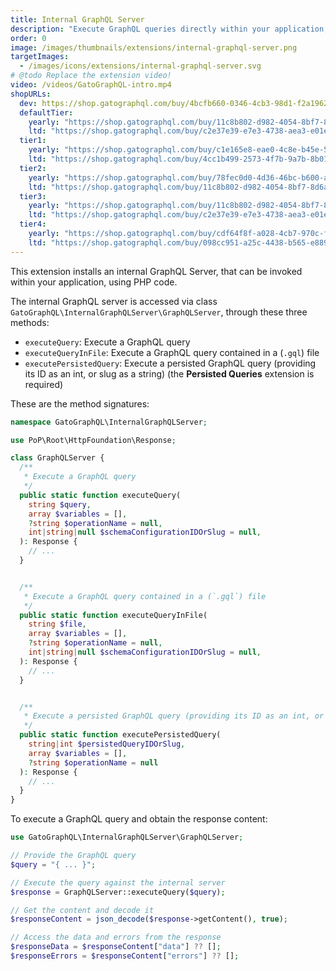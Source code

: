 ```yaml
---
title: Internal GraphQL Server
description: "Execute GraphQL queries directly within your application, using PHP code."
order: 0
image: /images/thumbnails/extensions/internal-graphql-server.png
targetImages:
  - /images/icons/extensions/internal-graphql-server.svg
# @todo Replace the extension video!
video: /videos/GatoGraphQL-intro.mp4
shopURLs:
  dev: https://shop.gatographql.com/buy/4bcfb660-0346-4cb3-98d1-f2a1962a79c1
  defaultTier:
    yearly: "https://shop.gatographql.com/buy/11c8b802-d982-4054-8bf7-8d6ab27bf1ec"
    ltd: "https://shop.gatographql.com/buy/c2e37e39-e7e3-4738-aea3-e01e7de2288e"
  tier1:
    yearly: "https://shop.gatographql.com/buy/c1e165e8-eae0-4c8e-b45e-5c840791942c"
    ltd: "https://shop.gatographql.com/buy/4cc1b499-2573-4f7b-9a7b-8b01f4620fd1"
  tier2:
    yearly: "https://shop.gatographql.com/buy/78fec0d0-4d36-46bc-b600-ad096b278ced"
    ltd: "https://shop.gatographql.com/buy/11c8b802-d982-4054-8bf7-8d6ab27bf1ec"
  tier3:
    yearly: "https://shop.gatographql.com/buy/11c8b802-d982-4054-8bf7-8d6ab27bf1ec"
    ltd: "https://shop.gatographql.com/buy/c2e37e39-e7e3-4738-aea3-e01e7de2288e"
  tier4:
    yearly: "https://shop.gatographql.com/buy/cdf64f8f-a028-4cb7-970c-fc56a9a8dac2"
    ltd: "https://shop.gatographql.com/buy/098cc951-a25c-4438-b565-e8899f2db50b"
---
```


This extension installs an internal GraphQL Server, that can be invoked within your application, using PHP code.

The internal GraphQL server is accessed via class `GatoGraphQL\InternalGraphQLServer\GraphQLServer`, through these three methods:

- `executeQuery`: Execute a GraphQL query
- `executeQueryInFile`: Execute a GraphQL query contained in a (`.gql`) file
- `executePersistedQuery`: Execute a persisted GraphQL query (providing its ID as an int, or slug as a string) (the **Persisted Queries** extension is required)

These are the method signatures:

```php
namespace GatoGraphQL\InternalGraphQLServer;

use PoP\Root\HttpFoundation\Response;

class GraphQLServer {
  /**
   * Execute a GraphQL query
   */
  public static function executeQuery(
    string $query,
    array $variables = [],
    ?string $operationName = null,
    int|string|null $schemaConfigurationIDOrSlug = null,
  ): Response {
    // ...
  }


  /**
   * Execute a GraphQL query contained in a (`.gql`) file
   */
  public static function executeQueryInFile(
    string $file,
    array $variables = [],
    ?string $operationName = null,
    int|string|null $schemaConfigurationIDOrSlug = null,
  ): Response {
    // ...
  }


  /**
   * Execute a persisted GraphQL query (providing its ID as an int, or slug as a string)
   */
  public static function executePersistedQuery(
    string|int $persistedQueryIDOrSlug,
    array $variables = [],
    ?string $operationName = null
  ): Response {
    // ...
  }
}
```

To execute a GraphQL query and obtain the response content:

```php
use GatoGraphQL\InternalGraphQLServer\GraphQLServer;

// Provide the GraphQL query
$query = "{ ... }";

// Execute the query against the internal server
$response = GraphQLServer::executeQuery($query);

// Get the content and decode it
$responseContent = json_decode($response->getContent(), true);

// Access the data and errors from the response
$responseData = $responseContent["data"] ?? [];
$responseErrors = $responseContent["errors"] ?? [];
```
